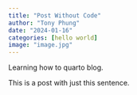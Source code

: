 ```yaml
---
title: "Post Without Code"
author: "Tony Phung"
date: "2024-01-16"
categories: [hello world]
image: "image.jpg"
---
```


Learning how to quarto blog.

This is a post with just this sentence.
